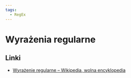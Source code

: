 ```yaml
---
tags:
  - RegEx
---
```


# Wyrażenia regularne

## Linki

- [Wyrażenie regularne – Wikipedia, wolna encyklopedia](https://pl.wikipedia.org/wiki/Wyra%C5%BCenie_regularne)
